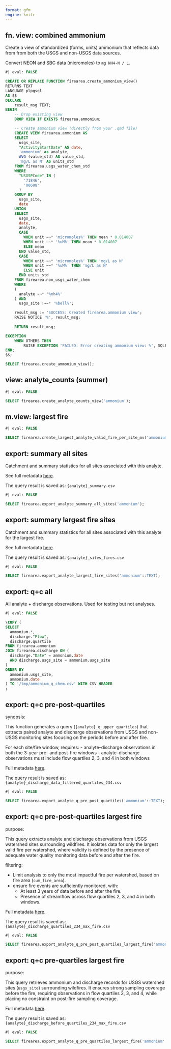 ```yaml
---
format: gfm
engine: knitr
---
```


## fn. view: combined ammonium

Create a view of standardized (forms, units) ammonium that reflects data from
from both the USGS and non-USGS data sources.

Convert NEON and SBC data (micromoles) to `mg NH4-N / L`.

```sql
#| eval: FALSE

CREATE OR REPLACE FUNCTION firearea.create_ammonium_view()
RETURNS TEXT
LANGUAGE plpgsql
AS $$
DECLARE
    result_msg TEXT;
BEGIN
    -- Drop existing view
    DROP VIEW IF EXISTS firearea.ammonium;

    -- Create ammonium view (directly from your .qmd file)
    CREATE VIEW firearea.ammonium AS
    SELECT
      usgs_site,
      "ActivityStartDate" AS date,
      'ammonium' as analyte,
      AVG (value_std) AS value_std,
      'mg/L as N' AS units_std
    FROM firearea.usgs_water_chem_std
    WHERE
      "USGSPCode" IN (
        '71846',
        '00608'
      )
    GROUP BY
      usgs_site,
      date
    UNION
    SELECT
      usgs_site,
      date,
      analyte,
      CASE
        WHEN unit ~~* 'micromoles%' THEN mean * 0.014007
        WHEN unit ~~* '%uM%' THEN mean * 0.014007
        ELSE mean
      END value_std,
      CASE
        WHEN unit ~~* 'micromoles%' THEN 'mg/L as N'
        WHEN unit ~~* '%uM%' THEN 'mg/L as N' 
        ELSE unit
      END units_std
    FROM firearea.non_usgs_water_chem
    WHERE
    (
      analyte ~~* '%nh4%'
    ) AND
      usgs_site !~~* '%bell%';

    result_msg := 'SUCCESS: Created firearea.ammonium view';
    RAISE NOTICE '%', result_msg;
    
    RETURN result_msg;

EXCEPTION
    WHEN OTHERS THEN
        RAISE EXCEPTION 'FAILED: Error creating ammonium view: %', SQLERRM;
END;
$$;

SELECT firearea.create_ammonium_view();

```


## view: analyte_counts (summer)

```sql
#| eval: FALSE

SELECT firearea.create_analyte_counts_view('ammonium');

```


## m.view: largest fire

```sql
#| eval: FALSE

SELECT firearea.create_largest_analyte_valid_fire_per_site_mv('ammonium');

```


## export: summary all sites

Catchment and summary statistics for all sites associated with this analyte.

See full metadata [here](https://github.com/lter/lter-sparc-fire-arid-streams/blob/main/wildfire_database/wildfire_database_query_summaries.md#fn-export-summary-all-analyte-sites). 

The query result is saved as: `{analyte}_summary.csv`

```sql
#| eval: FALSE

SELECT firearea.export_analyte_summary_all_sites('ammonium');

```


## export: summary largest fire sites

Catchment and summary statistics for all sites associated with this analyte for
the largest fire.

See full metadata [here](https://github.com/lter/lter-sparc-fire-arid-streams/blob/main/wildfire_database/wildfire_database_query_summaries.md#fn-export-summary-largest-fire-sites).

The query result is saved as: `{analyte}_sites_fires.csv`

```sql
#| eval: FALSE

SELECT firearea.export_analyte_largest_fire_sites('ammonium'::TEXT);

```


## export: q+c all

All analyte + discharge observations. Used for testing but not analyses.

```sql
#| eval: FALSE

\COPY (
SELECT
  ammonium.*,
  discharge."Flow",
  discharge.quartile
FROM firearea.ammonium
JOIN firearea.discharge ON (
  discharge."Date" = ammonium.date
  AND discharge.usgs_site = ammonium.usgs_site
)
ORDER BY
  ammonium.usgs_site,
  ammonium.date
) TO '/tmp/ammonium_q_chem.csv' WITH CSV HEADER
;

```


## export: q+c pre-post-quartiles

synopsis:

This function generates a query (`{analyte}_q_upper_quartiles`) that extracts
paired analyte and discharge observations from USGS and non-USGS monitoring
sites focusing on the periods before and after fire.

For each site/fire window, requires:
  - analyte–discharge observations in both the 3-year pre- and post-fire
  windows
  - analyte–discharge observations must include flow quartiles 2, 3, and 4 in
  both windows

Full metadata [here](https://github.com/lter/lter-sparc-fire-arid-streams/blob/main/wildfire_database/wildfire_database_query_summaries.md#export-qc-pre-post-quartiles).

The query result is saved as: `{analyte}_discharge_data_filtered_quartiles_234.csv`

```sql
#| eval: FALSE

SELECT firearea.export_analyte_q_pre_post_quartiles('ammonium'::TEXT);

```


## export: q+c pre-post-quartiles largest fire

purpose:

This query extracts analyte and discharge observations from USGS watershed sites
surrounding wildfires. It isolates data for only the largest valid fire per
watershed, where validity is defined by the presence of adequate water quality
monitoring data before and after the fire.

filtering:

- Limit analysis to only the most impactful fire per watershed, based on fire
  area (`cum_fire_area`).
- ensure fire events are sufficiently monitored, with:
  - At least 3 years of data before and after the fire.
  - Presence of streamflow across flow quartiles 2, 3, and 4 in both windows.

Full metadata [here](https://github.com/lter/lter-sparc-fire-arid-streams/blob/main/wildfire_database/wildfire_database_query_summaries.md#fn-export-qc-pre-post-quartiles-largest-fire).

The query result is saved as: `{analyte}_discharge_quartiles_234_max_fire.csv`

```sql
#| eval: FALSE

SELECT firearea.export_analyte_q_pre_post_quartiles_largest_fire('ammonium'::TEXT);

```


## export: q+c pre-quartiles largest fire

purpose:

This query retrieves ammonium and discharge records for USGS watershed sites
(`usgs_site`) surrounding wildfires. It ensures strong sampling coverage before
the fire, requiring observations in flow quartiles 2, 3, and 4, while placing no
constraint on post-fire sampling coverage.

Full metadata [here](https://github.com/lter/lter-sparc-fire-arid-streams/blob/main/wildfire_database/wildfire_database_query_summaries.md#export-qc-pre-quartiles-largest-fire).

The query result is saved as: `{analyte}_discharge_before_quartiles_234_max_fire.csv`

```sql
#| eval: FALSE

SELECT firearea.export_analyte_q_pre_quartiles_largest_fire('ammonium'::TEXT);

```
